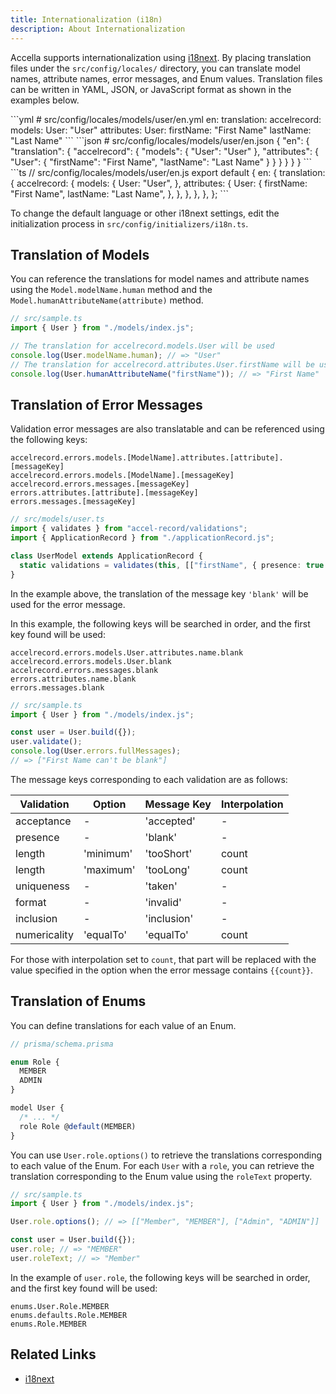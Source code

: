 ```yaml
---
title: Internationalization (i18n)
description: About Internationalization
---
```



Accella supports internationalization using [i18next](https://www.i18next.com/).
By placing translation files under the `src/config/locales/` directory, you can translate model names, attribute names, error messages, and Enum values.
Translation files can be written in YAML, JSON, or JavaScript format as shown in the examples below.

<Tabs>
  <TabItem label="YAML">
```yml
# src/config/locales/models/user/en.yml
en:
  translation:
    accelrecord:
      models:
        User: "User"
      attributes:
        User:
          firstName: "First Name"
          lastName: "Last Name"
```
  </TabItem>
  <TabItem label="JSON">
```json
# src/config/locales/models/user/en.json
{
  "en": {
    "translation": {
      "accelrecord": {
        "models": {
          "User": "User"
        },
        "attributes": {
          "User": {
            "firstName": "First Name",
            "lastName": "Last Name"
          }
        }
      }
    }
  }
}
```
  </TabItem>
  <TabItem label="JavaScript">
```ts
// src/config/locales/models/user/en.js
export default {
  en: {
    translation: {
      accelrecord: {
        models: {
          User: "User",
        },
        attributes: {
          User: {
            firstName: "First Name",
            lastName: "Last Name",
          },
        },
      },
    },
  },
};
```
  </TabItem>
</Tabs>

To change the default language or other i18next settings, edit the initialization process in `src/config/initializers/i18n.ts`.

## Translation of Models

You can reference the translations for model names and attribute names using the `Model.modelName.human` method and the `Model.humanAttributeName(attribute)` method.

```ts
// src/sample.ts
import { User } from "./models/index.js";

// The translation for accelrecord.models.User will be used
console.log(User.modelName.human); // => "User"
// The translation for accelrecord.attributes.User.firstName will be used
console.log(User.humanAttributeName("firstName")); // => "First Name"
```

## Translation of Error Messages

Validation error messages are also translatable and can be referenced using the following keys:

```
accelrecord.errors.models.[ModelName].attributes.[attribute].[messageKey]
accelrecord.errors.models.[ModelName].[messageKey]
accelrecord.errors.messages.[messageKey]
errors.attributes.[attribute].[messageKey]
errors.messages.[messageKey]
```

```ts
// src/models/user.ts
import { validates } from "accel-record/validations";
import { ApplicationRecord } from "./applicationRecord.js";

class UserModel extends ApplicationRecord {
  static validations = validates(this, [["firstName", { presence: true }]]);
}
```

In the example above, the translation of the message key `'blank'` will be used for the error message.

In this example, the following keys will be searched in order, and the first key found will be used:

```
accelrecord.errors.models.User.attributes.name.blank
accelrecord.errors.models.User.blank
accelrecord.errors.messages.blank
errors.attributes.name.blank
errors.messages.blank
```

```ts
// src/sample.ts
import { User } from "./models/index.js";

const user = User.build({});
user.validate();
console.log(User.errors.fullMessages);
// => ["First Name can't be blank"]
```

The message keys corresponding to each validation are as follows:

| Validation   | Option    | Message Key | Interpolation |
| ------------ | --------- | ----------- | ------------- |
| acceptance   | -         | 'accepted'  | -             |
| presence     | -         | 'blank'     | -             |
| length       | 'minimum' | 'tooShort'  | count         |
| length       | 'maximum' | 'tooLong'   | count         |
| uniqueness   | -         | 'taken'     | -             |
| format       | -         | 'invalid'   | -             |
| inclusion    | -         | 'inclusion' | -             |
| numericality | 'equalTo' | 'equalTo'   | count         |

For those with interpolation set to `count`, that part will be replaced with the value specified in the option when the error message contains `{{count}}`.

## Translation of Enums

You can define translations for each value of an Enum.

```ts
// prisma/schema.prisma

enum Role {
  MEMBER
  ADMIN
}

model User {
  /* ... */
  role Role @default(MEMBER)
}
```

You can use `User.role.options()` to retrieve the translations corresponding to each value of the Enum.
For each `User` with a `role`, you can retrieve the translation corresponding to the Enum value using the `roleText` property.

```ts
// src/sample.ts
import { User } from "./models/index.js";

User.role.options(); // => [["Member", "MEMBER"], ["Admin", "ADMIN"]]

const user = User.build({});
user.role; // => "MEMBER"
user.roleText; // => "Member"
```

In the example of `user.role`, the following keys will be searched in order, and the first key found will be used:

```
enums.User.Role.MEMBER
enums.defaults.Role.MEMBER
enums.Role.MEMBER
```

## Related Links

- [i18next](https://www.i18next.com/)
